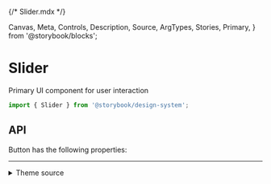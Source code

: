 {/* Slider.mdx */}

  Canvas,
  Meta,
  Controls,
  Description,
  Source,
  ArgTypes,
  Stories,
  Primary,
} from '@storybook/blocks';


<Meta of={SliderStories} />

# Slider

Primary UI component for user interaction

```js
import { Slider } from '@storybook/design-system';
```

<Primary />

## API

Button has the following properties:

<Controls />

<Stories includePrimary={false} />

<hr />

<details>
<summary>Theme source</summary>

<Source dark language='jsx' code={ThemeFile} />
</details>
